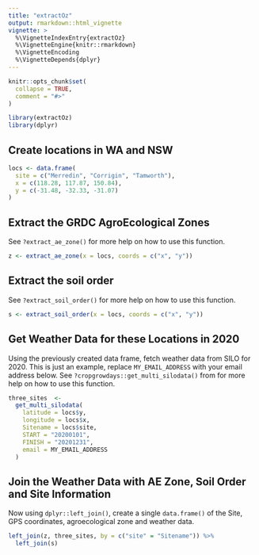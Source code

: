 ```yaml
---
title: "extractOz"
output: rmarkdown::html_vignette
vignette: >
  %\VignetteIndexEntry{extractOz}
  %\VignetteEngine{knitr::rmarkdown}
  %\VignetteEncoding
  %\VignetteDepends{dplyr}
---
```


```r
knitr::opts_chunk$set(
  collapse = TRUE,
  comment = "#>"
)
```

```r
library(extractOz)
library(dplyr)
```

## Create locations in WA and NSW

```r
locs <- data.frame(
  site = c("Merredin", "Corrigin", "Tamworth"),
  x = c(118.28, 117.87, 150.84),
  y = c(-31.48, -32.33, -31.07)
)
```

## Extract the GRDC AgroEcological Zones

See `?extract_ae_zone()` for more help on how to use this function.

```r
z <- extract_ae_zone(x = locs, coords = c("x", "y"))
```

## Extract the soil order

See `?extract_soil_order()` for more help on how to use this function.

```r
s <- extract_soil_order(x = locs, coords = c("x", "y"))
```

## Get Weather Data for these Locations in 2020

Using the previously created data frame, fetch weather data from SILO for 2020.
This is just an example, replace `MY_EMAIL_ADDRESS` with your email address below.
See `?cropgrowdays::get_multi_silodata()` from for more help on how to use this function.

```r
three_sites  <-
  get_multi_silodata(
    latitude = locs$y,
    longitude = locs$x,
    Sitename = locs$site,
    START = "20200101",
    FINISH = "20201231",
    email = MY_EMAIL_ADDRESS
  )
```

## Join the Weather Data with AE Zone, Soil Order and Site Information

Now using `dplyr::left_join()`, create a single `data.frame()` of the Site, GPS coordinates, agroecological zone and weather data.

```r
left_join(z, three_sites, by = c("site" = "Sitename")) %>% 
  left_join(s)
```

